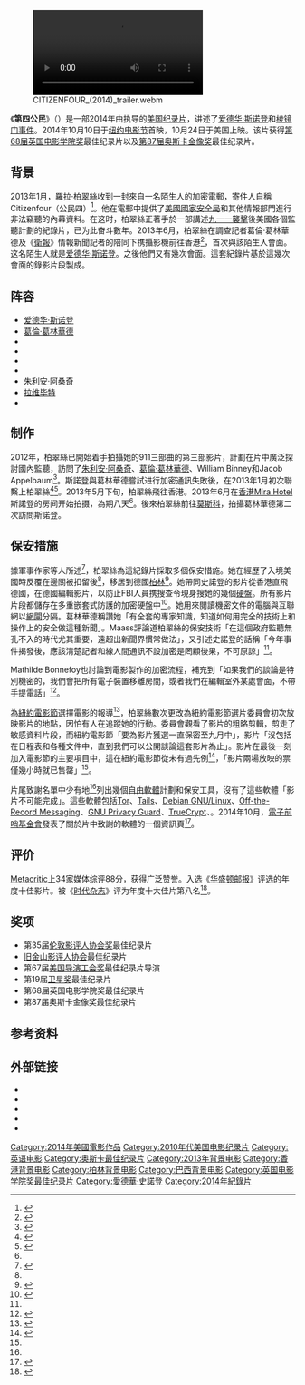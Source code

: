 {{noteTA
|1=zh-cn:爱德华·斯诺登;zh-hk:愛德華·斯諾登;zh-mo:愛德華·斯諾登;zh-tw:愛德華·史諾登;
|2=zh-tw:葛倫·葛林華德;zh-cn:格伦·格林沃尔德;zh-hant:格倫·格林華德;zh-hk:格倫·格連韋特;
}}
{{Infobox film
| title          = Citizenfour
| image          = Citizenfour poster.jpg
| caption        = 电影海报
| director       = {{tsl|en|Laura Poitras|羅拉·柏翠絲}}
| producer       = 羅拉·柏翠絲<br />{{tsl|en|Mathilde Bonnefoy}}<br />{{tsl|en|Dirk Wilutzky}}
| writer         = 
| narrator       = 
| starring       = [[爱德华·斯诺登|爱德华·斯诺登]]<br />[[葛倫·葛林華德|葛倫·葛林華德]]<br />{{tsl|en|William Binney (U.S. intelligence official)|William Binney}}<br />{{tsl|en|Jacob Appelbaum}}<br />{{tsl|en|Ewen MacAskill}}
| music          = 
| cinematography = {{Plainlist|
* {{tsl|en|Kirsten Johnson}}
* {{tsl|en|Trevor Paglen}}
* Katy Scoggin
}}
| editing        = {{tsl|en|Mathilde Bonnefoy}}
| studio         = {{Plainlist|
* {{tsl|en|HBO Films}}
* {{tsl|en|Participant Media}}
* Praxis Films
}}
| distributor    = [[溫斯坦影業|溫斯坦影業]]
| released       = {{film date|2014|10|10|[[纽约电影节|纽约电影节]]|2014|10|24|美国|2015|4|11|2015金馬奇幻影展|2015|4|18|台灣}}
| runtime        = 114 分钟
| country        = 美国<br />德国
| language       = 英文<br />德文<br />葡萄牙文
| budget         = 
| gross          = $1,706,163<ref name="BOM">{{cite web |url=http://www.boxofficemojo.com/movies/?page=main&id=citizenfour.htm |title=Citizenfour (2014) |website=Box Office Mojo |accessdate=December 1, 2014}}</ref>
}}
[[File:CITIZENFOUR_(2014)_trailer.webm|thumb]]

《'''第四公民'''》（{{lang-en|Citizenfour}}）是一部2014年由{{le|罗拉·柏翠丝|Laura_Poitras}}执导的[[美国|美国]][[纪录片|纪录片]]，讲述了[[爱德华·斯诺登|爱德华·斯诺登]]和[[棱镜门事件|棱镜门事件]]。2014年10月10日于[[纽约电影节|纽约电影节]]首映，10月24日于美国上映。该片获得[[第68届英国电影学院奖|第68届英国电影学院奖]]最佳纪录片以及[[第87届奥斯卡金像奖|第87届奥斯卡金像奖]]最佳纪录片。

==背景==
2013年1月，羅拉·柏翠絲收到一封來自一名陌生人的加密電郵，寄件人自稱Citizenfour（公民四）<ref>{{citation
|url=http://www.wired.com/2014/10/snowdens-first-emails-to-poitras/
|title=These Are the Emails Snowden Sent to First Introduce His Epic NSA Leaks
|author=Andy Greenberg
|publisher=[[Wired_magazine|Wired magazine]]
|date=October 13, 2014}}</ref>。他在電郵中提供了[[美國國家安全局|美國國家安全局]]和其他情報部門進行非法竊聽的內幕資料。在这时，柏翠絲正著手於一部講述[[九一一襲擊|九一一襲擊]]後美國各個監聽計劃的紀錄片，已为此奋斗數年。2013年6月，柏翠絲在調查記者葛倫·葛林華德及《[[衛報|衛報]]》情報新聞記者{{tsl|en|Ewen MacAskill}}的陪同下携攝影機前往香港<ref>{{citation
|url=http://www.vanityfair.com/politics/2014/05/edward-snowden-politics-interview
|title=The Snowden Saga: A Shadowland of Secrets and Light
|author1=Suzanna Andrews
|author2=Bryan Burrough
|author3=Sarah Ellison
|publisher=[[Vanity_Fair_(magazine)|Vanity Fair]]
|date=May 2014}}</ref>，首次與該陌生人會面。这名陌生人就是[[爱德华·斯诺登|爱德华·斯诺登]]。之後他們又有幾次會面。這套紀錄片基於這幾次會面的錄影片段製成。

==阵容==
* [[爱德华·斯诺登|爱德华·斯诺登]]
* [[葛倫·葛林華德|葛倫·葛林華德]]
* {{tsl|en|William Binney (U.S. intelligence official)|William Binney}}
* {{tsl|en|Jacob Appelbaum}}
* {{tsl|en|Ewen MacAskill}}
* {{tsl|en|Laura Poitras}}
* [[朱利安·阿桑奇|朱利安·阿桑奇]]
* [[拉维毕特|拉维毕特]]
* {{tsl|en|Jeremy Scahill}}

== 制作 ==
2012年，柏翠絲已開始着手拍攝她的911三部曲的第三部影片，計劃在片中廣泛探討國內監聽，訪問了[[朱利安·阿桑奇|朱利安·阿桑奇]]、[[葛倫·葛林華德|葛倫·葛林華德]]、William Binney和Jacob Appelbaum<ref name="Packer 2014">{{cite news|last1=Packer|first1=George|authorlink1=George Packer|title=Laura Poitras’s closeup view of Edward Snowden.|url=http://www.newyorker.com/magazine/2014/10/20/holder-secrets|accessdate=December 12, 2014|work=[[The_New_Yorker|The New Yorker]]|date=October 20, 2014}}</ref>。斯諾登與葛林華德嘗試进行加密通訊失敗後，在2013年1月初次聯繫上柏翠絲<ref name="Lapin 2014">{{cite web |last1=Lapin|first1=Andrew |title='Citizenfour' Follows The Snowden Story Without (Much) Grandstanding |url=http://www.npr.org/2014/10/24/356100779/citizenfour-follows-the-snowden-story-without-much-grandstanding|website=[[NPR|NPR]]|accessdate=December 12, 2014|date=October 24, 2014}}</ref><ref>{{citation
|url=http://abcnews.go.com/blogs/politics/2014/05/excerpt-glenn-greenwalds-no-place-to-hide/
|title=Excerpt: Glenn Greenwald's 'No Place to Hide'
|author=Glenn Greenwald
|accessdate=2015-02-25
|archive-date=2014-05-29
|archive-url=https://web.archive.org/web/20140529085103/http://abcnews.go.com/blogs/politics/2014/05/excerpt-glenn-greenwalds-no-place-to-hide/
|dead-url=no
}}</ref>。2013年5月下旬，柏翠絲飛往香港。2013年6月在[[香港|香港]][[The_Mira_Hong_Kong|Mira Hotel]]斯諾登的房间开始拍摄，為期八天<ref name="Packer 2014"/>。後來柏翠絲前往[[莫斯科|莫斯科]]，拍攝葛林華德第二次訪問斯諾登。

==保安措施==
據軍事作家{{le|Peter Maass}}等人所述<ref name=maass>{{citation
|url=http://www.nytimes.com/2013/08/18/magazine/laura-poitras-snowden.html?pagewanted=all
|author=Peter Maass
|title=How Laura Poitras Helped Snowden Spill His Secrets
|publisher=New York Times
|date=August 13, 2013}}</ref>，柏翠絲為這紀錄片採取多個保安措施。她在經歷了入境美國時反覆在邊關被扣留後<ref name=maass/>，移居到德國[[柏林|柏林]]<ref>{{citation
|url=http://www.theguardian.com/world/2014/nov/09/berlins-digital-exiles-tech-activists-escape-nsa
|author=Carole Cadwalladr
|title=Berlin’s digital exiles: where tech activists go to escape the NSA
|date=November 9, 2014
|publisher=The Guardian}}</ref>。她帶同史諾登的影片從香港直飛德國，在德國編輯影片，以防止FBI人員携搜查令現身搜她的幾個[[硬盤|硬盤]]。所有影片片段都儲存在多重嵌套式防護的加密硬盤中<ref name=wired-crypto>{{citation
|url=http://www.wired.com/2014/10/laura-poitras-crypto-tools-made-snowden-film-possible/
|title=Laura Poitras on the Crypto Tools That Made Her Snowden Film Possible
|author=Andy Greenberg
|publisher=[[Wired_magazine|Wired magazine]]
|date=October 15, 2014}}</ref>。她用來閱讀機密文件的電腦與互聯網以[[網閘|網閘]]分隔。葛林華德稱讚她「有全套的專家知識，知道如何用完全的技術上和操作上的安全做這種新聞」。Maass評論道柏翠絲的保安技術「在這個政府監聽無孔不入的時代尤其重要，遠超出新聞界慣常做法」，又引述史諾登的話稱「今年事件揭發後，應該清楚記者和線人間通訊不設加密是罔顧後果，不可原諒」<ref name=maass/>。

Mathilde Bonnefoy也討論到電影製作的加密流程，補充到「如果我們的談論是特別機密的，我們會把所有電子裝置移離房間，或者我們在編輯室外某處會面，不帶手提電話」<ref>{{citation
|url=http://filmmakermagazine.com/88016-positive-trauma-editor-mathilde-bonnefoy-on-citizenfour/
|title=Positive Trauma: Editor Mathilde Bonnefoy on CITIZENFOUR
|publisher=[[Filmmaker_magazine|Filmmaker magazine]]
|author=Scott Macaulay
|date=Oct 20, 2014}}</ref>。

為[[紐約電影節|紐約電影節]]選擇電影的{{tsl|en|Film Society of Lincoln Center}}報導<ref name=nyff2>{{citation
|url=http://www.filmlinc.com/daily/entry/silent-no-more-laura-poitras-talks-about-citizenfour
|title=Silent No More, Laura Poitras Talks About ‘CITIZENFOUR’
|author=Eugene Hernandez
|date=October 14, 2014
|publisher=[[Film_Society_of_Lincoln_Center|Film Society of Lincoln Center]]}}</ref>，柏翠絲數次更改為紐約電影節選片委員會初次放映影片的地點，因怕有人在追蹤她的行動。委員會觀看了影片的粗略剪輯，剪走了敏感資料片段，而紐約電影節「要為影片獲選一直保密至九月中」，影片「沒包括在日程表和各種文件中，直到我們可以公開談論這套影片為止」。影片在最後一刻加入電影節的主要項目中，這在紐約電影節從未有過先例<ref>{{citation
|url=http://www.hollywoodreporter.com/race/edward-snowden-doc-added-new-733161
|title=New York Film Fest: Top-Secret Edward Snowden Doc Added to Lineup
|author=Scott Feinberg
|publisher=Hollywood Reporter
|date=September 16, 2014}}</ref>，「影片兩場放映的票僅幾小時就已售罄」<ref name=nyff2/>。

片尾致謝名單中少有地<ref name=wired-crypto/>列出幾個[[自由軟體|自由軟體]]計劃和保安工具，沒有了這些軟體「影片不可能完成」。這些軟體包括[[Tor|Tor]]、[[Tails_(操作系统)|Tails]]、[[Debian_GNU/Linux|Debian GNU/Linux]]、[[Off-the-Record_Messaging|Off-the-Record Messaging]]、[[GnuPG|GNU Privacy Guard]]、[[TrueCrypt|TrueCrypt]]、{{tsl|en|SecureDrop}}。2014年10月，[[電子前哨基金會|電子前哨基金會]]發表了關於片中致謝的軟體的一個資訊頁<ref>{{citation
|url=https://www.eff.org/deeplinks/2014/10/7-privacy-tools-essential-making-citizenfour
|title=The 7 Privacy Tools Essential to Making Snowden Documentary CITIZENFOUR
|publisher=[[Electronic_Frontier_Foundation|Electronic Frontier Foundation]]
|author=Parker Higgins
|date=October 29, 2014}}</ref>。

== 评价 ==
[[Metacritic|Metacritic]]上34家媒体综评88分，获得广泛赞誉。入选《[[华盛顿邮报|华盛顿邮报]]》评选的年度十佳影片。被《[[时代杂志|时代杂志]]》评为年度十大佳片第八名<ref>{{cite web |url=http://news.mtime.com/2014/12/04/1534808.html |language= |title=美国"时代"杂志年度十佳电影出炉 |publisher=时光网 |date=2014-12-04 |accessdate= |archive-url=https://web.archive.org/web/20141213023547/http://news.mtime.com/2014/12/04/1534808.html |archive-date=2014-12-13 |dead-url=yes }}</ref>。

== 奖项 ==
*第35届[[伦敦影评人协会奖|伦敦影评人协会奖]]最佳纪录片
*[[旧金山影评人协会|旧金山影评人协会]]最佳纪录片
*第67届[[美国导演工会奖|美国导演工会奖]]最佳纪录片导演
*第19届[[卫星奖|卫星奖]]最佳纪录片
*第68届英国电影学院奖最佳纪录片
*第87届奥斯卡金像奖最佳纪录片

==参考资料==
{{reflist}}

==外部链接==
* {{Official website|https://citizenfourfilm.com}}
* {{IMDb title|4044364|Citizenfour}}
* {{Rotten Tomatoes|citizenfour}}
* {{Metacritic film|citizenfour}}
* {{Mojo title|citizenfour}}

{{DEFAULTSORT:Citizenfour}}
[[Category:2014年美國電影作品|Category:2014年美國電影作品]]
[[Category:2010年代美国电影纪录片|Category:2010年代美国电影纪录片]]
[[Category:英语电影|Category:英语电影]]
[[Category:奥斯卡最佳纪录片|Category:奥斯卡最佳纪录片]]
[[Category:2013年背景电影|Category:2013年背景电影]]
[[Category:香港背景电影|Category:香港背景电影]]
[[Category:柏林背景电影|Category:柏林背景电影]]
[[Category:巴西背景电影|Category:巴西背景电影]]
[[Category:英国电影学院奖最佳纪录片|Category:英国电影学院奖最佳纪录片]]
[[Category:愛德華·史諾登|Category:愛德華·史諾登]]
[[Category:2014年紀錄片|Category:2014年紀錄片]]
